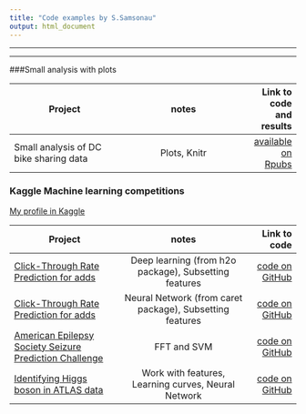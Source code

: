 ```yaml
---
title: "Code examples by S.Samsonau"
output: html_document
---
```


***
***

###Small analysis with plots

| Project        | notes           | Link to code and results |
| ------------- |:-------------:| -----:|
| Small analysis of DC bike sharing data     | Plots, Knitr | [available on Rpubs](http://rpubs.com/ssamsonau/DCbikeSharing) |


### Kaggle Machine learning competitions

[My profile in Kaggle](https://www.kaggle.com/users/187995/siarhei) 


| Project        | notes           | Link to code  |
| ------------- |:-------------:| -----:|
| [Click-Through Rate Prediction for adds](https://www.kaggle.com/c/avazu-ctr-prediction)      | Deep learning (from h2o package), Subsetting features | [code on GitHub](https://github.com/ssamsonau/ClickThrough/tree/h2o) |
| [Click-Through Rate Prediction for adds](https://www.kaggle.com/c/avazu-ctr-prediction)      | Neural Network (from caret package), Subsetting features |   [code on GitHub](https://github.com/ssamsonau/ClickThrough/tree/caret) |
| [American Epilepsy Society Seizure Prediction Challenge](https://www.kaggle.com/c/seizure-prediction) | FFT and SVM | [code on GitHub](https://github.com/ssamsonau/K_Epil) |
|[Identifying Higgs boson in ATLAS data](https://www.kaggle.com/c/higgs-boson)| Work with features, Learning curves, Neural Network  | [code on GitHub](https://github.com/ssamsonau/K_Higgs)|